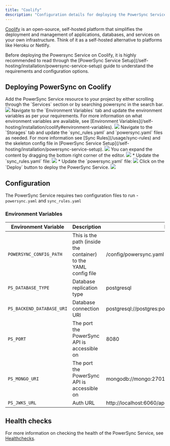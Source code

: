 ```yaml
---
title: "Coolify"
description: "Configuration details for deploying the PowerSync Service on Coolify"
---
```


[Coolify](https://coolify.io/) is an open-source, self-hosted platform that simplifies the deployment and management of applications, databases, and services on your own infrastructure.
Think of it as a self-hosted alternative to platforms like Heroku or Netlify.

<Warning>
    Before deploying the Powersync Service on Coolify, it is highly recommended to read through the [PowerSync Service Setup](/self-hosting/installation/powersync-service-setup)
    guide to understand the requirements and configuration options.
</Warning>


## Deploying PowerSync on Coolify

<Steps>
    <Step title="Deploy PowerSync">
        Add the PowerSync Service resource to your project by either scrolling through the `Services` section or by searching powersync in the search bar.
        <Frame>
            <img src="/images/coolify/powersync_resource.png"/>
        </Frame>
    </Step>
    <Step title="Update environment variables">
        Navigate to the `Environment Variables` tab and update the environment variables as per your requirements. For more information on what environment variables are available, see
        [Environment Variables](/self-hosting/installation/coolify#environment-variables).
        <Frame>
            <img src="/images/coolify/powersync_env.png"/>
        </Frame>
    </Step>
    <Step title="Update config files">
        Navigate to the `Storages` tab and update the `sync_rules.yaml` and `powersync.yaml` files as needed.
        For more information see [Sync Rules](/usage/sync-rules) and
        the skeleton config file in [PowerSync Service Setup](/self-hosting/installation/powersync-service-setup).
        <Frame>
            <img src="/images/coolify/powersync_storage.png"/>
        </Frame>
        <Note>
            You can expand the content by dragging the bottom right corner of the editor.
            <Frame>
                <img src="/images/coolify/expand_content.png"/>
            </Frame>
        </Note>
        *  Update the `sync_rules.yaml` file:
        <Frame>
            <img src="/images/coolify/powersync_sync_rules.png"/>
        </Frame>
        * Update the `powersync.yaml` file:
        <Frame>
            <img src="/images/coolify/powersync_config.png"/>
        </Frame>
    </Step>
    <Step>
        Click on the `Deploy` button to deploy the PowerSync Service.
        <Frame>
            <img src="/images/coolify/powersync_deploy.png"/>
        </Frame>
    </Step>
</Steps>


## Configuration

The PowerSync Service requires two configuration files to run - `powersync.yaml` and `sync_rules.yaml`

### Environment Variables

<table>
    <thead>
    <tr>
      <th>Environment Variable</th>
      <th>Description</th>
      <th>Example</th>
    </tr>
    </thead>
    <tbody>
        <tr>
            <td><code>POWERSYNC_CONFIG_PATH</code></td>
            <td>This is the path (inside the container) to the YAML config file</td>
            <td>/config/powersync.yaml</td>
        </tr>
        <tr>
            <td><code>PS_DATABASE_TYPE</code></td>
            <td>Database replication type</td>
            <td>postgresql</td>
        </tr>
        <tr>
            <td><code>PS_BACKEND_DATABASE_URI</code></td>
            <td>Database connection URI</td>
            <td>postgresql://postgres:postgres@localhost:5432/postgres</td>
        </tr>
        <tr>
            <td><code>PS_PORT</code></td>
            <td>The port the PowerSync API is accessible on</td>
            <td>8080</td>
        </tr>
        <tr>
            <td><code>PS_MONGO_URI</code></td>
            <td>The port the PowerSync API is accessible on</td>
            <td>mongodb://mongo:27017</td>
        </tr>
        <tr>
            <td><code>PS_JWKS_URL</code></td>
            <td>Auth URL</td>
            <td>http://localhost:6060/api/auth/keys</td>
        </tr>
    </tbody>
</table>

## Health checks

For more information on checking the health of the PowerSync Service, see [Healthchecks](/self-hosting/lifecycle-maintenance/healthchecks).

